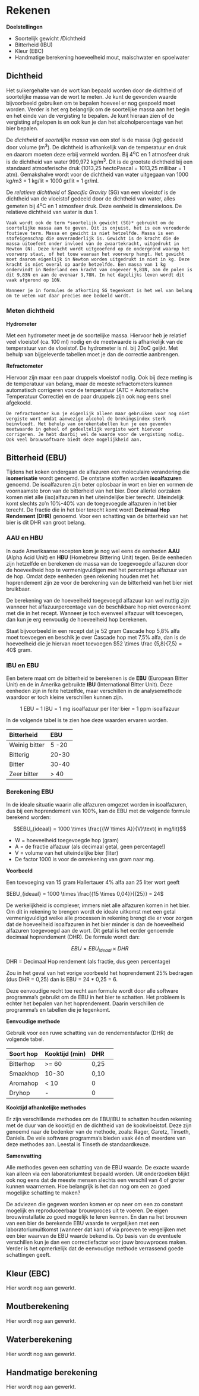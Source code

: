 # Rekenen

**Doelstellingen**

-  Soortelijk gewicht /Dichtheid
-  Bitterheid (IBU)
-  Kleur (EBC)
-  Handmatige berekening hoeveelheid mout, maischwater en spoelwater

## Dichtheid

Het suikergehalte van de wort kan bepaald worden door de dichtheid of soortelijke massa van de wort te meten. Je kunt de gevonden waarde bijvoorbeeld gebruiken om te bepalen hoeveel er nog gespoeld moet worden. Verder is het erg belangrijk om de soortelijke massa aan het begin en het einde van de vergisting te bepalen. Je kunt hieraan zien of de vergisting afgelopen is en ook kun je dan het alcoholpercentage van het bier bepalen.

De *dichtheid* of *soortelijke massa* van een stof is de massa (kg) gedeeld door volume (m^3^). De dichtheid is afhankelijk van de temperatuur en druk en daarom moeten deze erbij vermeld worden. Bij 4^o^C en 1 atmosfeer druk is de dichtheid van water 999,972 kg/m^3^. Dit is de grootste dichtheid bij een standaard atmosferische druk (1013,25 hectoPascal = 1013,25 millibar = 1 atm). Gemakshalve wordt voor de dichtheid van water uitgegaan van 1000 kg/m3 = 1 kg/lit = 1000 gr/lit = 1 gr/ml.

De *relatieve dichtheid* of *Specific Gravity* (SG) van een vloeistof is de dichtheid van de vloeistof gedeeld door de dichtheid van water, alles gemeten bij 4^o^C en 1 atmosfeer druk. Deze eenheid is dimensieloos. De relatieve dichtheid van water is dus 1.

```block2
Vaak wordt ook de term *soortelijk gewicht (SG)* gebruikt om de soortelijke massa aan te geven. Dit is onjuist, het is een verouderde foutieve term. Massa en gewicht is niet hetzelfde. Massa is een stofeigenschap die onveranderlijk is. Gewicht is de kracht die de massa uitoefent onder invloed van de zwaartekracht, uitgedrukt in Newton (N). Deze kracht wordt uitgeoefend op de ondergrond waarop het voorwerp staat, of het touw waaraan het voorwerp hangt. Het gewicht moet daarom eigenlijk in Newton worden uitgedrukt in niet in kg. Deze kracht is niet overal op aarde hetzelfde. Een massa van 1 kg ondervindt in Nederland een kracht van ongeveer 9,81N, aan de polen is dit 9,83N en aan de evenaar 9,78N. In het dagelijks leven wordt dit vaak afgerond op 10N.

Wanneer je in formules de afkorting SG tegenkomt is het wel van belang om te weten wat daar precies mee bedoeld wordt.

```

### Meten dichtheid

**Hydrometer**

Met een hydrometer meet je de soortelijke massa. Hiervoor heb je relatief veel vloeistof (ca. 100 ml) nodig en de meetwaarde is afhankelijk van de temperatuur van de vloeistof. De hydrometer is nl. bij 20oC geijkt. Met behulp van bijgeleverde tabellen moet je dan de correctie aanbrengen.

**Refractometer**

Hiervoor zijn maar een paar druppels vloeistof nodig. Ook bij deze meting is de temperatuur van belang, maar de meeste refractometers kunnen automatisch corrigeren voor de temperatuur (ATC = Automatische Temperatuur Correctie) en de paar druppels zijn ook nog eens snel afgekoeld.

```block2
De refractometer kun je eigenlijk alleen maar gebruiken voor nog niet vergiste wort omdat aanwezige alcohol de brekingsindex sterk beinvloedt. Met behulp van omrekentabellen kun je een gevonden meetwaarde in geheel of gedeeltelijk vergiste wort hiervoor corrigeren. Je hebt daarbij wel de waarde voor de vergisting nodig. Ook veel brouwsoftware biedt deze mogelijkheid aan.

```

## Bitterheid (EBU)

Tijdens het koken ondergaan de alfazuren een moleculaire verandering die **isomerisatie** wordt genoemd. De ontstane stoffen worden **isoalfazuren** genoemd. De isoalfazuren zijn beter oplosbaar in wort en bier en vormen de voornaamste bron van de bitterheid van het bier. Door allerlei oorzaken komen niet alle (iso)alfazuren in het uiteindelijke bier terecht. Uiteindelijk komt slechts zo’n 10%-40% van de toegevoegde alfazuren in het bier terecht. De fractie die in het bier terecht komt wordt **Decimaal Hop Rendement (DHR)** genoemd. Voor een schatting van de bitterheid van het bier is dit DHR van groot belang.

### AAU en HBU

In oude Amerikaanse recepten kom je nog wel eens de eenheden **AAU** (Alpha Acid Unit) en **HBU** (Homebrew Bittering Unit) tegen. Beide eenheden zijn hetzelfde en berekenen de massa van de toegevoegde alfazuren door de hoeveelheid hop te vermenigvuldigen met het percentage alfazuur van de hop. Omdat deze eenheden geen rekening houden met het hoprendement zijn ze voor de berekening van de bitterheid van het bier niet bruikbaar.

De berekening van de hoeveelheid toegevoegd alfazuur kan wel nuttig zijn wanneer het alfazuurpercentage van de beschikbare hop niet overeenkomt met die in het recept. Wanneer je toch evenveel alfazuur wilt toevoegen, dan kun je erg eenvoudig de hoeveelheid hop berekenen.

Staat bijvoorbeeld in een recept dat je 52 gram Cascade hop 5,8% alfa moet toevoegen en beschik je over Cascade hop met 7,5% alfa, dan is de hoeveelheid die je hiervan moet toevoegen $52 \times \frac {5,8}{7,5} = 40$ gram.

### IBU en EBU

Een betere maat om de bitterheid te berekenen is de **EBU** (European Bitter Unit) en de in Amerika gebruikte **IBU** (International Bitter Unit). Deze eenheden zijn in feite hetzelfde, maar verschillen in de analysemethode waardoor er toch kleine verschillen kunnen zijn.

$$\text{1 EBU = 1 IBU = 1 mg isoalfazuur per liter bier = 1 ppm isoalfazuur}$$

In de volgende tabel is te zien hoe deze waarden ervaren worden.

|Bitterheid    |EBU    |
|:-------------|:------|
|Weinig bitter | 5 -20 |
|Bitterig      | 20-30 |
|Bitter        | 30-40 |
|Zeer bitter   | > 40  |

### Berekening EBU

In de ideale situatie waarin alle alfazuren omgezet worden in isoalfazuren, dus bij een hoprendement van 100%, kan de EBU met de volgende formule berekend worden:

$$EBU_{ideaal} = 1000 \times \frac{{W \times A}}{V}\text{ in mg/lit}$$

-  W = hoeveelheid toegevoegde hop (gram)
-  A = de fractie alfazuur (als decimaal getal, geen percentage!)
-  V = volume van het uiteindelijke bier (liter)
-  De factor 1000 is voor de omrekening van gram naar mg.

**Voorbeeld**

Een toevoeging van 15 gram Hallertauer 4% alfa aan 25 liter wort geeft

$EBU_{ideaal} = 1000 \times \frac{{15 \times 0,04}}{{25}} = 24$

De werkelijkheid is complexer, immers niet alle alfazuren komen in het bier. Om dit in rekening te brengen wordt de ideale uitkomst met een getal vermenigvuldigd welke alle processen in rekening brengt die er voor zorgen dat de hoeveelheid isoalfazuren in het bier minder is dan de hoeveelheid alfazuren toegevoegd aan de wort. Dit getal is het eerder genoemde decimaal hoprendement (DHR). De formule wordt dan:

$$EBU = EB{U_{ideaal}} \times DHR$$

DHR = Decimaal Hop rendement (als fractie, dus geen percentage)

Zou in het geval van het vorige voorbeeld het hoprendement 25% bedragen (dus DHR = 0,25) dan is EBU = 24 * 0,25 = 6.

Deze eenvoudige recht toe recht aan formule wordt door alle software programma’s gebruikt om de EBU in het bier te schatten. Het probleem is echter het bepalen van het hoprendement. Daarin verschillen de programma’s en tabellen die je tegenkomt.

**Eenvoudige methode**

Gebruik voor een ruwe schatting van de rendementsfactor (DHR) de volgende tabel.

| Soort hop | Kooktijd (min) | DHR  |
|:----------|:--|:-----------|:-----|
| Bitterhop | >= 60          | 0,25 |
| Smaakhop  | 10-30          | 0,10 |
| Aromahop  | < 10           | 0    |
| Dryhop    | -              | 0    |

**Kooktijd afhankelijke methodes**

Er zijn verschillende methodes om de EBU/IBU te schatten houden rekening met de duur van de kooktijd en de dichtheid van de kookvloeistof. Deze zijn genoemd naar de bedenker van de methode, zoals: Rager, Garetz, Tinseth, Daniels. De vele software programma’s bieden vaak één of meerdere van deze methodes aan. Leestal is Tinseth de standaardkeuze.

**Samenvatting**

Alle methodes geven een schatting van de EBU waarde. De exacte waarde kan alleen via een laboratoriumtest bepaald worden. Uit onderzoeken blijkt ook nog eens dat de meeste mensen slechts een verschil van 4 of groter kunnen waarnemen. Hoe belangrijk is het dan nog om een zo goed mogelijke schatting te maken?

De adviezen die gegeven worden komen er op neer om een zo constant mogelijk en reproduceerbaar brouwproces uit te voeren. De eigen brouwinstallatie zo goed mogelijk te leren kennen. En dan na het brouwen van een bier de berekende EBU waarde te vergelijken met een laboratoriumuitkomst (wanneer dat kan) of via proeven te vergelijken met een bier waarvan de EBU waarde bekend is. Op basis van de eventuele verschillen kun je dan een correctiefactor voor jouw brouwproces maken. Verder is het opmerkelijk dat de eenvoudige methode verrassend goede schattingen geeft.

## Kleur (EBC)

Hier wordt nog aan gewerkt.


## Moutberekening

Hier wordt nog aan gewerkt.

## Waterberekening

Hier wordt nog aan gewerkt.

## Handmatige berekening

Hier wordt nog aan gewerkt.
